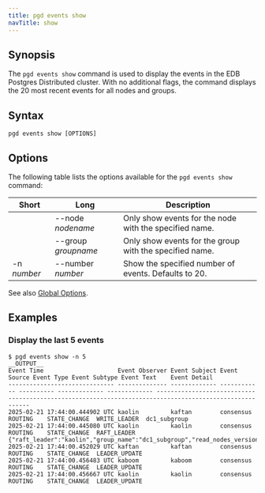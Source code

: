 ```yaml
---
title: pgd events show
navTitle: show
---
```


## Synopsis

The `pgd events show` command is used to display the events in the EDB Postgres Distributed cluster. With no additional flags, the command displays the 20 most recent events for all nodes and groups.

## Syntax

```plaintext
pgd events show [OPTIONS]
```

## Options

The following table lists the options available for the `pgd events show` command:

| Short       | Long                | Description                                             |
|-------------|---------------------|---------------------------------------------------------|
|             | --node _nodename_   | Only show events for the node with the specified name.  |
|             | --group _groupname_ | Only show events for the group with the specified name. |
| -n _number_ | --number _number_   | Show the specified number of events. Defaults to 20.    |

See also [Global Options](/pgd/latest/cli/command_ref/#global-options).

## Examples

### Display the last 5 events

```shell
$ pgd events show -n 5
__OUTPUT__
Event Time                     Event Observer Event Subject Event Source Event Type Event Subtype Event Text    Event Detail                                                                                            
------------------------------ -------------- ------------- ------------ ---------- ------------- ------------- --------------------------------------------------------------------------------------------------------
2025-02-21 17:44:00.444902 UTC kaolin         kaftan        consensus    ROUTING    STATE_CHANGE  WRITE_LEADER  dc1_subgroup                                                                                            
2025-02-21 17:44:00.445080 UTC kaolin         kaolin        consensus    ROUTING    STATE_CHANGE  RAFT_LEADER   {"raft_leader":"kaolin","group_name":"dc1_subgroup","read_nodes_version":1,"read_nodes":"kaboom,kaolin"}
2025-02-21 17:44:00.452029 UTC kaftan         kaftan        consensus    ROUTING    STATE_CHANGE  LEADER_UPDATE                                                                                                         
2025-02-21 17:44:00.456483 UTC kaboom         kaboom        consensus    ROUTING    STATE_CHANGE  LEADER_UPDATE                                                                                                         
2025-02-21 17:44:00.456667 UTC kaolin         kaolin        consensus    ROUTING    STATE_CHANGE  LEADER_UPDATE     
```
